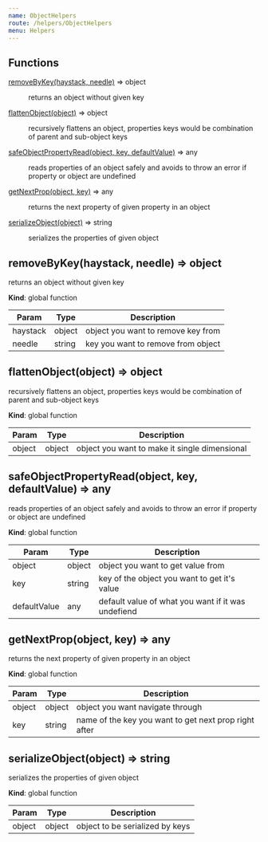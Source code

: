 ```yaml
---
name: ObjectHelpers
route: /helpers/ObjectHelpers
menu: Helpers
---
```





## Functions

<dl>
<dt><a href="#removeByKey">removeByKey(haystack, needle)</a> ⇒ object</dt>
<dd><p>returns an object without given key</p>
</dd>
<dt><a href="#flattenObject">flattenObject(object)</a> ⇒ object</dt>
<dd><p>recursively flattens an object, properties keys would be combination of parent and sub-object keys</p>
</dd>
<dt><a href="#safeObjectPropertyRead">safeObjectPropertyRead(object, key, defaultValue)</a> ⇒ any</dt>
<dd><p>reads properties of an object safely and avoids to throw an error if property or object are undefined</p>
</dd>
<dt><a href="#getNextProp">getNextProp(object, key)</a> ⇒ any</dt>
<dd><p>returns the next property of given property in an object</p>
</dd>
<dt><a href="#serializeObject">serializeObject(object)</a> ⇒ string</dt>
<dd><p>serializes the properties of given object</p>
</dd>
</dl>

<a name="removeByKey"></a>

## removeByKey(haystack, needle) ⇒ object
returns an object without given key

**Kind**: global function  

| Param | Type | Description |
| --- | --- | --- |
| haystack | object | object you want to remove key from |
| needle | string | key you want to remove from object |

<a name="flattenObject"></a>

## flattenObject(object) ⇒ object
recursively flattens an object, properties keys would be combination of parent and sub-object keys

**Kind**: global function  

| Param | Type | Description |
| --- | --- | --- |
| object | object | object you want to make it single dimensional |

<a name="safeObjectPropertyRead"></a>

## safeObjectPropertyRead(object, key, defaultValue) ⇒ any
reads properties of an object safely and avoids to throw an error if property or object are undefined

**Kind**: global function  

| Param | Type | Description |
| --- | --- | --- |
| object | object | object you want to get value from |
| key | string | key of the object you want to get it's value |
| defaultValue | any | default value of what you want if it was undefiend |

<a name="getNextProp"></a>

## getNextProp(object, key) ⇒ any
returns the next property of given property in an object

**Kind**: global function  

| Param | Type | Description |
| --- | --- | --- |
| object | object | object you want navigate through |
| key | string | name of the key you want to get next prop right after |

<a name="serializeObject"></a>

## serializeObject(object) ⇒ string
serializes the properties of given object

**Kind**: global function  

| Param | Type | Description |
| --- | --- | --- |
| object | object | object to be serialized by keys |

